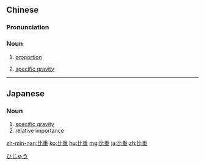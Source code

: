 ==Chinese==
{{zh-forms}}

===Pronunciation===
{{zh-pron
|m=bǐzhòng
|c=bei2 cung5
|mn=pí-tāng
|ma=Zh-bizhòng.ogg
|cat=n
}}

===Noun===
{{zh-noun}}

# {{lb|zh|Advanced Mandarin}} [[proportion]]
# {{lb|zh|Advanced Mandarin}} [[specific gravity]]

----

==Japanese==
{{ja-kanjitab|ひ|じゅう|yomi=on}}

===Noun===
{{ja-noun|ひじゅう}}

# [[specific gravity]]
# relative importance

[[Category:ja:Physics|ひじゅう]]

[[zh-min-nan:比重]]
[[ko:比重]]
[[hu:比重]]
[[mg:比重]]
[[ja:比重]]
[[zh:比重]]